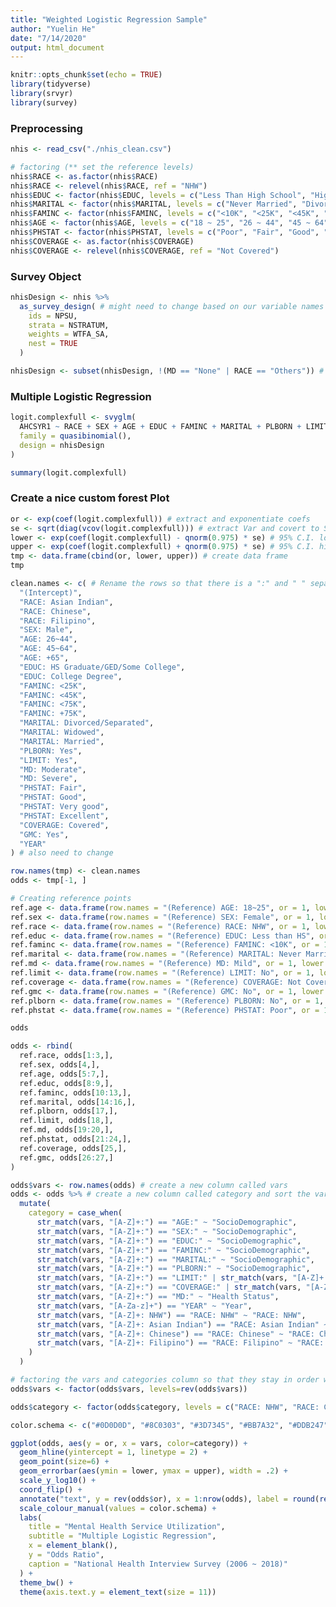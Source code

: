 ```yaml
---
title: "Weighted Logistic Regression Sample"
author: "Yuelin He"
date: "7/14/2020"
output: html_document
---
```


```r
knitr::opts_chunk$set(echo = TRUE)
library(tidyverse)
library(srvyr)
library(survey)
```

### Preprocessing
```r
nhis <- read_csv("./nhis_clean.csv")

# factoring (** set the reference levels)
nhis$RACE <- as.factor(nhis$RACE)
nhis$RACE <- relevel(nhis$RACE, ref = "NHW")
nhis$EDUC <- factor(nhis$EDUC, levels = c("Less Than High School", "High School Graduate/GED/Some College", "College Degree"))
nhis$MARITAL <- factor(nhis$MARITAL, levels = c("Never Married", "Divorced/Separated", "Widowed", "Married"))
nhis$FAMINC <- factor(nhis$FAMINC, levels = c("<10K", "<25K", "<45K", "<75K", "+75K"))
nhis$AGE <- factor(nhis$AGE, levels = c("18 ~ 25", "26 ~ 44", "45 ~ 64", "+65"))
nhis$PHSTAT <- factor(nhis$PHSTAT, levels = c("Poor", "Fair", "Good", "Very good", "Excellent"))
nhis$COVERAGE <- as.factor(nhis$COVERAGE)
nhis$COVERAGE <- relevel(nhis$COVERAGE, ref = "Not Covered")
```

### Survey Object
```r
nhisDesign <- nhis %>%
  as_survey_design( # might need to change based on our variable names and design
    ids = NPSU,
    strata = NSTRATUM,
    weights = WTFA_SA,
    nest = TRUE
  )

nhisDesign <- subset(nhisDesign, !(MD == "None" | RACE == "Others")) # remove people with no mental distress and other races // in our case, we can remove those with NA in OUTCOME
```

### Multiple Logistic Regression
```r
logit.complexfull <- svyglm(
  AHCSYR1 ~ RACE + SEX + AGE + EDUC + FAMINC + MARITAL + PLBORN + LIMIT + MD + PHSTAT + COVERAGE + GMC + YEAR, # change the equation here
  family = quasibinomial(), 
  design = nhisDesign
)

summary(logit.complexfull)
```

### Create a nice custom forest Plot
```r
or <- exp(coef(logit.complexfull)) # extract and exponentiate coefs
se <- sqrt(diag(vcov(logit.complexfull))) # extract Var and covert to SE
lower <- exp(coef(logit.complexfull) - qnorm(0.975) * se) # 95% C.I. lower bound
upper <- exp(coef(logit.complexfull) + qnorm(0.975) * se) # 95% C.I. higher bound
tmp <- data.frame(cbind(or, lower, upper)) # create data frame
tmp
```

```r
clean.names <- c( # Rename the rows so that there is a ":" and " " separating the variable name and strata
  "(Intercept)",
  "RACE: Asian Indian",
  "RACE: Chinese",
  "RACE: Filipino",
  "SEX: Male",
  "AGE: 26~44",
  "AGE: 45~64",
  "AGE: +65",
  "EDUC: HS Graduate/GED/Some College",
  "EDUC: College Degree",
  "FAMINC: <25K",
  "FAMINC: <45K",
  "FAMINC: <75K",
  "FAMINC: +75K",
  "MARITAL: Divorced/Separated",
  "MARITAL: Widowed",	
  "MARITAL: Married",
  "PLBORN: Yes",
  "LIMIT: Yes",
  "MD: Moderate",
  "MD: Severe",
  "PHSTAT: Fair",
  "PHSTAT: Good",
  "PHSTAT: Very good",
  "PHSTAT: Excellent",
  "COVERAGE: Covered",
  "GMC: Yes",
  "YEAR"
) # also need to change

row.names(tmp) <- clean.names
odds <- tmp[-1, ]

# Creating reference points
ref.age <- data.frame(row.names = "(Reference) AGE: 18~25", or = 1, lower = 1, upper = 1)
ref.sex <- data.frame(row.names = "(Reference) SEX: Female", or = 1, lower = 1, upper = 1)
ref.race <- data.frame(row.names = "(Reference) RACE: NHW", or = 1, lower = 1, upper = 1)
ref.educ <- data.frame(row.names = "(Reference) EDUC: Less than HS", or = 1, lower = 1, upper = 1)
ref.faminc <- data.frame(row.names = "(Reference) FAMINC: <10K", or = 1, lower = 1, upper = 1)
ref.marital <- data.frame(row.names = "(Reference) MARITAL: Never Married", or = 1, lower = 1, upper = 1)
ref.md <- data.frame(row.names = "(Reference) MD: Mild", or = 1, lower = 1, upper = 1)
ref.limit <- data.frame(row.names = "(Reference) LIMIT: No", or = 1, lower = 1, upper = 1)
ref.coverage <- data.frame(row.names = "(Reference) COVERAGE: Not Covered", or = 1, lower = 1, upper = 1)
ref.gmc <- data.frame(row.names = "(Reference) GMC: No", or = 1, lower = 1, upper = 1)
ref.plborn <- data.frame(row.names = "(Reference) PLBORN: No", or = 1, lower = 1, upper = 1)
ref.phstat <- data.frame(row.names = "(Reference) PHSTAT: Poor", or = 1, lower = 1, upper = 1)

odds
```

```r
odds <- rbind(
  ref.race, odds[1:3,],
  ref.sex, odds[4,],
  ref.age, odds[5:7,],
  ref.educ, odds[8:9,],
  ref.faminc, odds[10:13,],
  ref.marital, odds[14:16,],
  ref.plborn, odds[17,],
  ref.limit, odds[18,],
  ref.md, odds[19:20,],
  ref.phstat, odds[21:24,],
  ref.coverage, odds[25,],
  ref.gmc, odds[26:27,]
)
```

```r
odds$vars <- row.names(odds) # create a new column called vars
odds <- odds %>% # create a new column called category and sort the variables into the category you want. This is used later to add the colors.
  mutate(
    category = case_when(
      str_match(vars, "[A-Z]+:") == "AGE:" ~ "SocioDemographic",
      str_match(vars, "[A-Z]+:") == "SEX:" ~ "SocioDemographic",
      str_match(vars, "[A-Z]+:") == "EDUC:" ~ "SocioDemographic",
      str_match(vars, "[A-Z]+:") == "FAMINC:" ~ "SocioDemographic",
      str_match(vars, "[A-Z]+:") == "MARITAL:" ~ "SocioDemographic",
      str_match(vars, "[A-Z]+:") == "PLBORN:" ~ "SocioDemographic",
      str_match(vars, "[A-Z]+:") == "LIMIT:" | str_match(vars, "[A-Z]+:") == "PHSTAT:" ~ "Life Style",
      str_match(vars, "[A-Z]+:") == "COVERAGE:" | str_match(vars, "[A-Z]+:") == "GMC:" ~ "Health Care",
      str_match(vars, "[A-Z]+:") == "MD:" ~ "Health Status",
      str_match(vars, "[A-Za-z]+") == "YEAR" ~ "Year",
      str_match(vars, "[A-Z]+: NHW") == "RACE: NHW" ~ "RACE: NHW",
      str_match(vars, "[A-Z]+: Asian Indian") == "RACE: Asian Indian" ~ "RACE: Asian Indian",
      str_match(vars, "[A-Z]+: Chinese") == "RACE: Chinese" ~ "RACE: Chinese",
      str_match(vars, "[A-Z]+: Filipino") == "RACE: Filipino" ~ "RACE: Filipino"
    )
  )
```

```r
# factoring the vars and categories column so that they stay in order went we plot them
odds$vars <- factor(odds$vars, levels=rev(odds$vars))

odds$category <- factor(odds$category, levels = c("RACE: NHW", "RACE: Chinese", "RACE: Filipino", "RACE: Asian Indian", "SocioDemographic", "Life Style", "Mental Distress", "Health Status", "Health Care", "Year"))

color.schema <- c("#0D0D0D", "#8C0303", "#3D7345", "#BB7A32", "#DDB247", "#4B7210", "#519188", "#14312A", "#653040") # make sure the ordering of the color is the same as the ordering of the variable categories above.
```

```r
ggplot(odds, aes(y = or, x = vars, color=category)) + 
  geom_hline(yintercept = 1, linetype = 2) + 
  geom_point(size=6) + 
  geom_errorbar(aes(ymin = lower, ymax = upper), width = .2) + 
  scale_y_log10() + 
  coord_flip() + 
  annotate("text", y = rev(odds$or), x = 1:nrow(odds), label = round(rev(odds$or), 2), size=2, color="white") + 
  scale_colour_manual(values = color.schema) + 
  labs(
    title = "Mental Health Service Utilization",
    subtitle = "Multiple Logistic Regression",
    x = element_blank(),
    y = "Odds Ratio",
    caption = "National Health Interview Survey (2006 ~ 2018)"
  ) +
  theme_bw() +
  theme(axis.text.y = element_text(size = 11))
```
